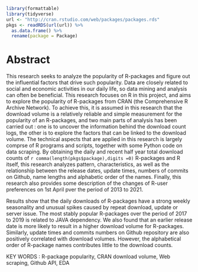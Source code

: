 
```r
library(formattable)
library(tidyverse)
url <- "http://cran.rstudio.com/web/packages/packages.rds"
pkgs <- readRDS(url(url)) %>% 
  as.data.frame() %>%
  rename(package = Package)
```


# Abstract

This research seeks to analyze the popularity of R-packages and figure out the influential factors that drive such popularity. Data are closely related to social and economic activities in our daily life, so data mining and analysis can often be beneficial. This research focuses on R in this project, and aims to explore the popularity of R-packages from CRAN (the Comprehensive R Archive Network). To achieve this, it is assumed in this research that the download volume is a relatively reliable and simple measurement for the popularity of an R-packages, and two main parts of analysis has been carried out : one is to uncover the information behind the download count logs, the other is to explore the factors that can be linked to the download volume. The technical aspects that are applied in this research is largely comprse of R programs and scripts, together with some Python code on data scraping. By obtaining the daily and recent half year total download counts of `r comma(length(pkgs$package),digits =0)` R-packages and R itself, this research analyzes pattern, characteristics, as well as the relationship between the release dates, update times, numbers of commits on Github, name lengths and alphabetic order of the names. Finally, this research also provides some description of the changes of R-user preferences on 1st April pver the period of 2013 to 2021. 

Results show that the daily downloads of R-packages have a strong weekly seasonality and unusual spikes caused by repeat download, update or server issue. The most stably popular R-packages over the period of 2017 to 2019 is related to JAVA dependency. We also found that an earlier release date is more likely to result in a higher download volume for R-packages. Similarly, update times and commits numbers on Github repository are also positively correlated with download volumes. However, the alphabetical order of R-package names contributes little to the download counts.



KEY WORDS : R-package popularity, CRAN download volume, Web scraping, Github API, EDA

